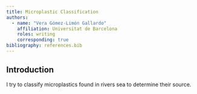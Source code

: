```yaml
---
title: Microplastic Classification
authors:
  - name: "Vera Gómez-Limón Gallardo"
    affiliation: Universitat de Barcelona
    roles: writing
    corresponding: true
bibliography: references.bib
---
```


## Introduction

I try to classify microplastics found in rivers sea to determine their source.
